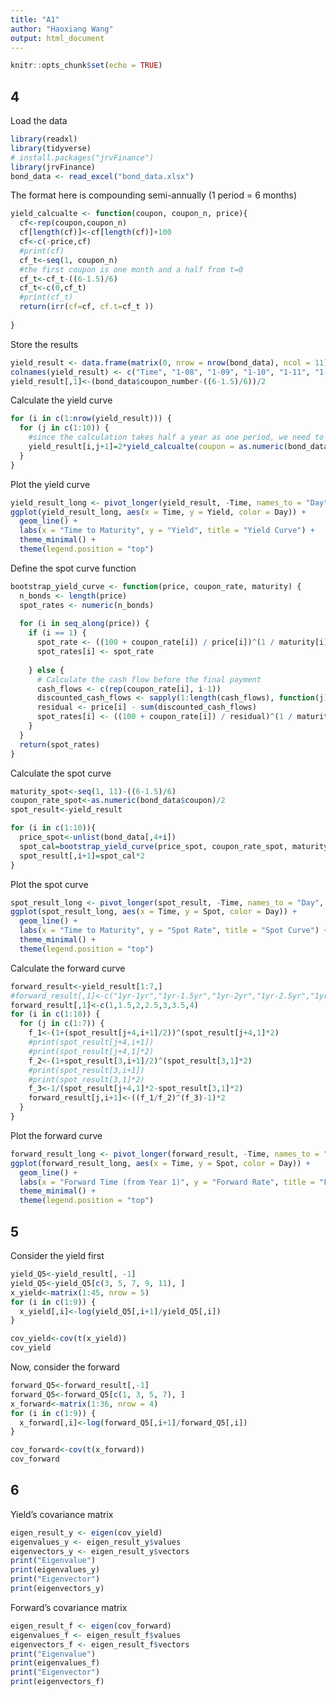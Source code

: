 ```yaml
---
title: "A1"
author: "Haoxiang Wang"
output: html_document
---
```


```r
knitr::opts_chunk$set(echo = TRUE)
```

## 4
Load the data
```r
library(readxl)
library(tidyverse)
# install.packages("jrvFinance")
library(jrvFinance)
bond_data <- read_excel("bond_data.xlsx")
```

The format here is compounding semi-annually (1 period = 6 months)
```r
yield_calcualte <- function(coupon, coupon_n, price){
  cf<-rep(coupon,coupon_n)
  cf[length(cf)]<-cf[length(cf)]+100
  cf<-c(-price,cf)
  #print(cf)
  cf_t<-seq(1, coupon_n)
  #the first coupon is one month and a half from t=0
  cf_t<-cf_t-((6-1.5)/6)
  cf_t<-c(0,cf_t)
  #print(cf_t)
  return(irr(cf=cf, cf.t=cf_t ))
  
}
```

Store the results
```r
yield_result <- data.frame(matrix(0, nrow = nrow(bond_data), ncol = 11))
colnames(yield_result) <- c("Time", "1-08", "1-09", "1-10", "1-11", "1-12", "1-15", "1-16", "1-17", "1-18", "1-19")
yield_result[,1]<-(bond_data$coupon_number-((6-1.5)/6))/2
```

Calculate the yield curve
```r
for (i in c(1:nrow(yield_result))) {
  for (j in c(1:10)) {
    #since the calculation takes half a year as one period, we need to times the result by 2 to transform it into one year's format
    yield_result[i,j+1]=2*yield_calcualte(coupon = as.numeric(bond_data[i,1])/2,coupon_n = as.numeric(bond_data[i,15]),price = as.numeric(bond_data[i,j+4]))
  }
}
```

Plot the yield curve
```r
yield_result_long <- pivot_longer(yield_result, -Time, names_to = "Day", values_to = "Yield")
ggplot(yield_result_long, aes(x = Time, y = Yield, color = Day)) +
  geom_line() +
  labs(x = "Time to Maturity", y = "Yield", title = "Yield Curve") +
  theme_minimal() +
  theme(legend.position = "top")
```

Define the spot curve function
```r
bootstrap_yield_curve <- function(price, coupon_rate, maturity) {
  n_bonds <- length(price)
  spot_rates <- numeric(n_bonds)
  
  for (i in seq_along(price)) {
    if (i == 1) {
      spot_rate <- ((100 + coupon_rate[i]) / price[i])^(1 / maturity[i]) - 1
      spot_rates[i] <- spot_rate
      
    } else {
      # Calculate the cash flow before the final payment
      cash_flows <- c(rep(coupon_rate[i], i-1))
      discounted_cash_flows <- sapply(1:length(cash_flows), function(j) cash_flows[j] / (1 + spot_rates[j])^maturity[j])
      residual <- price[i] - sum(discounted_cash_flows)
      spot_rates[i] <- ((100 + coupon_rate[i]) / residual)^(1 / maturity[i]) - 1
    }
  }
  return(spot_rates)
}
```

Calculate the spot curve
```r
maturity_spot<-seq(1, 11)-((6-1.5)/6)
coupon_rate_spot<-as.numeric(bond_data$coupon)/2
spot_result<-yield_result

for (i in c(1:10)){
  price_spot<-unlist(bond_data[,4+i])
  spot_cal=bootstrap_yield_curve(price_spot, coupon_rate_spot, maturity_spot)
  spot_result[,i+1]=spot_cal*2
}
```

Plot the spot curve
```r
spot_result_long <- pivot_longer(spot_result, -Time, names_to = "Day", values_to = "Spot")
ggplot(spot_result_long, aes(x = Time, y = Spot, color = Day)) +
  geom_line() +
  labs(x = "Time to Maturity", y = "Spot Rate", title = "Spot Curve") +
  theme_minimal() +
  theme(legend.position = "top")
```

Calculate the forward curve
```r
forward_result<-yield_result[1:7,]
#forward_result[,1]<-c("1yr-1yr","1yr-1.5yr","1yr-2yr","1yr-2.5yr","1yr-3yr","1yr-3.5yr","1yr-4yr")
forward_result[,1]<-c(1,1.5,2,2.5,3,3.5,4)
for (i in c(1:10)) {
  for (j in c(1:7)) {
    f_1<-(1+(spot_result[j+4,i+1]/2))^(spot_result[j+4,1]*2)
    #print(spot_result[j+4,i+1])
    #print(spot_result[j+4,1]*2)
    f_2<-(1+spot_result[3,i+1]/2)^(spot_result[3,1]*2)
    #print(spot_result[3,i+1])
    #print(spot_result[3,1]*2)
    f_3<-1/(spot_result[j+4,1]*2-spot_result[3,1]*2)
    forward_result[j,i+1]<-((f_1/f_2)^(f_3)-1)*2
  }
}

```

Plot the forward curve
```r
forward_result_long <- pivot_longer(forward_result, -Time, names_to = "Day", values_to = "Spot")
ggplot(forward_result_long, aes(x = Time, y = Spot, color = Day)) +
  geom_line() +
  labs(x = "Forward Time (from Year 1)", y = "Forward Rate", title = "Forward Curve") +
  theme_minimal() +
  theme(legend.position = "top")
```

## 5
Consider the yield first
```r
yield_Q5<-yield_result[, -1]
yield_Q5<-yield_Q5[c(3, 5, 7, 9, 11), ]
x_yield<-matrix(1:45, nrow = 5)
for (i in c(1:9)) {
  x_yield[,i]<-log(yield_Q5[,i+1]/yield_Q5[,i])
}

cov_yield<-cov(t(x_yield))
cov_yield
```

Now, consider the forward
```r
forward_Q5<-forward_result[,-1]
forward_Q5<-forward_Q5[c(1, 3, 5, 7), ]
x_forward<-matrix(1:36, nrow = 4)
for (i in c(1:9)) {
  x_forward[,i]<-log(forward_Q5[,i+1]/forward_Q5[,i])
}

cov_forward<-cov(t(x_forward))
cov_forward
```

## 6
Yield's covariance matrix
```r
eigen_result_y <- eigen(cov_yield)
eigenvalues_y <- eigen_result_y$values
eigenvectors_y <- eigen_result_y$vectors
print("Eigenvalue")
print(eigenvalues_y)
print("Eigenvector")
print(eigenvectors_y)
```

Forward's covariance matrix
```r
eigen_result_f <- eigen(cov_forward)
eigenvalues_f <- eigen_result_f$values
eigenvectors_f <- eigen_result_f$vectors
print("Eigenvalue")
print(eigenvalues_f)
print("Eigenvector")
print(eigenvectors_f)
```




